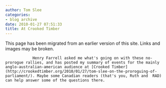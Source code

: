 ```yaml
---
author: Tom Slee
categories:
- blog archive
date: 2010-01-27 07:51:33
title: At Crooked Timber
---
```


::: {.callout-note}

This page has been migrated from an earlier version of this site. 
Links and images may be broken.

:::



				Henry Farrell asked me what's going on with these no-prorogue rallies, and has posted my summary of events for the mainly anglo-australian-american audience at [Crooked Timber](http://crookedtimber.org/2010/01/27/tom-slee-on-the-proroguing-of-parliament/). Maybe some Canadian readers (that's you, Ruth and  RAD) can help answer some of the questions there.
		
